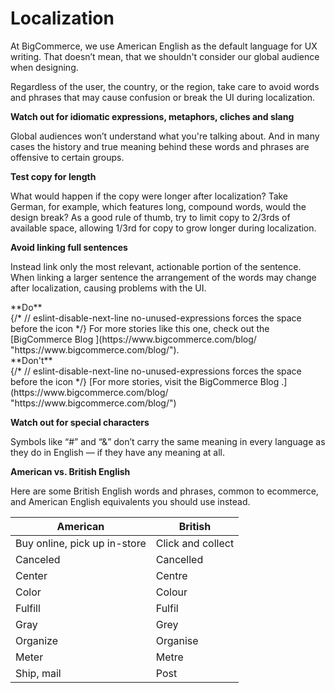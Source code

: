 
# Localization

At BigCommerce, we use American English as the default language for UX writing. That doesn’t mean, that we shouldn't consider our global audience when designing.

Regardless of the user, the country, or the region, take care to avoid words and phrases that may cause confusion or break the UI during localization.

**Watch out for idiomatic expressions, metaphors, cliches and slang**

Global audiences won’t understand what you're talking about. And in many cases the history and true meaning behind these words and phrases are offensive to certain groups.

**Test copy for length**

What would happen if the copy were longer after localization? Take German, for example, which features long, compound words, would the design break? As a good rule of thumb, try to limit copy to 2/3rds of available space, allowing 1/3rd for copy to grow longer during localization.

**Avoid linking full sentences**

Instead link only the most relevant, actionable portion of the sentence. When linking a larger sentence the arrangement of the words may change after localization, causing problems with the UI.

<DosAndDonts>
  <Dos hideHeader={true}>
    <div className="hidden">**Do**</div>
    <div>
      {/* // eslint-disable-next-line no-unused-expressions forces the space before the icon */}
      For more stories like this one, check out the [BigCommerce Blog <Icon
        name="external"
        className="inline w-4 h-auto"
        includesWrapper={false}
      />
      ](https://www.bigcommerce.com/blog/ "https://www.bigcommerce.com/blog/").
    </div>
  </Dos>
  <Donts hideHeader={true}>
    <div className="hidden">**Don't**</div>
    <div>
      {/* // eslint-disable-next-line no-unused-expressions forces the space before the icon */}
      [For more stories, visit the BigCommerce Blog <Icon
        name="external"
        className="inline w-4 h-auto"
        includesWrapper={false}
      />
      .](https://www.bigcommerce.com/blog/ "https://www.bigcommerce.com/blog/")
    </div>
  </Donts>
</DosAndDonts>

**Watch out for special characters**

Symbols like “#” and “&” don’t carry the same meaning in every language as they do in English — if they have any meaning at all.

**American vs. British English**

Here are some British English words and phrases, common to ecommerce, and American English equivalents you should use instead.

<ComparisonTable>

| American                     | British           |
| ---------------------------- | ----------------- |
| Buy online, pick up in-store | Click and collect |
| Canceled                     | Cancelled         |
| Center                       | Centre            |
| Color                        | Colour            |
| Fulfill                      | Fulfil            |
| Gray                         | Grey              |
| Organize                     | Organise          |
| Meter                        | Metre             |
| Ship, mail                   | Post              |

</ComparisonTable>
